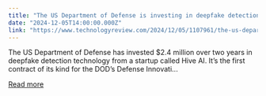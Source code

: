 ```yaml
---
title: "The US Department of Defense is investing in deepfake detection"
date: "2024-12-05T14:00:00.000Z"
link: "https://www.technologyreview.com/2024/12/05/1107961/the-us-department-of-defense-is-investing-in-deepfake-detection/"
---
```


The US Department of Defense has invested $2.4 million over two years in deepfake detection technology from a startup called Hive AI. It’s the first contract of its kind for the DOD’s Defense Innovati...

[Read more](https://www.technologyreview.com/2024/12/05/1107961/the-us-department-of-defense-is-investing-in-deepfake-detection/)
